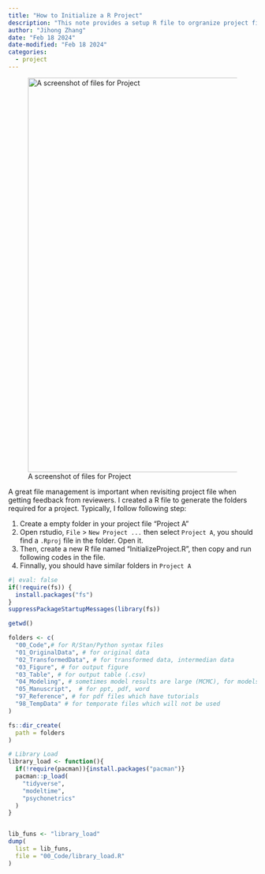 ```yaml
---
title: "How to Initialize a R Project"
description: "This note provides a setup R file to orgranize project files."
author: "Jihong Zhang"
date: "Feb 18 2024" 
date-modified: "Feb 18 2024"
categories:
  - project
---
```


![A screenshot of files for Project](directory.png){width="800"}

A great file management is important when revisiting project file when getting feedback from reviewers. I created a R file to generate the folders required for a project. Typically, I follow following step:

1.  Create a empty folder in your project file "Project A"
2.  Open rstudio, `File` \> `New Project ...` then select `Project A`, you should find a `.Rproj` file in the folder. Open it.
3.  Then, create a new R file named "InitializeProject.R", then copy and run following codes in the file.
4.  Finnally, you should have similar folders in `Project A`

```r
#| eval: false
if(!require(fs)) {
  install.packages("fs")
}
suppressPackageStartupMessages(library(fs))

getwd()

folders <- c(
  "00_Code",# for R/Stan/Python syntax files
  "01_OriginalData", # for original data
  "02_TransformedData", # for transformed data, intermedian data
  "03_Figure", # for output figure
  "03_Table", # for output table (.csv)
  "04_Modeling", # sometimes model results are large (MCMC), for models' results
  "05_Manuscript",  # for ppt, pdf, word
  "97_Reference", # for pdf files which have tutorials
  "98_TempData" # for temporate files which will not be used 
)

fs::dir_create(
  path = folders
)

# Library Load
library_load <- function(){
  if(!require(pacman)){install.packages("pacman")}
  pacman::p_load(
    "tidyverse",
    "modeltime",
    "psychonetrics"
  )
}


lib_funs <- "library_load"
dump(
  list = lib_funs,
  file = "00_Code/library_load.R"
)
```
